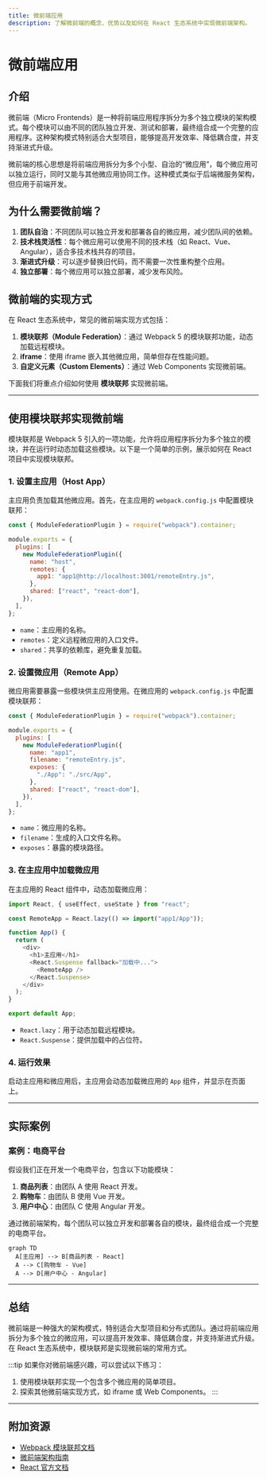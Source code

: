 ```yaml
---
title: 微前端应用
description: 了解微前端的概念、优势以及如何在 React 生态系统中实现微前端架构。
---
```


# 微前端应用

## 介绍

微前端（Micro Frontends）是一种将前端应用程序拆分为多个独立模块的架构模式。每个模块可以由不同的团队独立开发、测试和部署，最终组合成一个完整的应用程序。这种架构模式特别适合大型项目，能够提高开发效率、降低耦合度，并支持渐进式升级。

微前端的核心思想是将前端应用拆分为多个小型、自治的“微应用”，每个微应用可以独立运行，同时又能与其他微应用协同工作。这种模式类似于后端微服务架构，但应用于前端开发。

## 为什么需要微前端？

1. **团队自治**：不同团队可以独立开发和部署各自的微应用，减少团队间的依赖。
2. **技术栈灵活性**：每个微应用可以使用不同的技术栈（如 React、Vue、Angular），适合多技术栈共存的项目。
3. **渐进式升级**：可以逐步替换旧代码，而不需要一次性重构整个应用。
4. **独立部署**：每个微应用可以独立部署，减少发布风险。

## 微前端的实现方式

在 React 生态系统中，常见的微前端实现方式包括：

1. **模块联邦（Module Federation）**：通过 Webpack 5 的模块联邦功能，动态加载远程模块。
2. **iframe**：使用 iframe 嵌入其他微应用，简单但存在性能问题。
3. **自定义元素（Custom Elements）**：通过 Web Components 实现微前端。

下面我们将重点介绍如何使用 **模块联邦** 实现微前端。

---

## 使用模块联邦实现微前端

模块联邦是 Webpack 5 引入的一项功能，允许将应用程序拆分为多个独立的模块，并在运行时动态加载这些模块。以下是一个简单的示例，展示如何在 React 项目中实现模块联邦。

### 1. 设置主应用（Host App）

主应用负责加载其他微应用。首先，在主应用的 `webpack.config.js` 中配置模块联邦：

```javascript
const { ModuleFederationPlugin } = require("webpack").container;

module.exports = {
  plugins: [
    new ModuleFederationPlugin({
      name: "host",
      remotes: {
        app1: "app1@http://localhost:3001/remoteEntry.js",
      },
      shared: ["react", "react-dom"],
    }),
  ],
};
```

- `name`：主应用的名称。
- `remotes`：定义远程微应用的入口文件。
- `shared`：共享的依赖库，避免重复加载。

### 2. 设置微应用（Remote App）

微应用需要暴露一些模块供主应用使用。在微应用的 `webpack.config.js` 中配置模块联邦：

```javascript
const { ModuleFederationPlugin } = require("webpack").container;

module.exports = {
  plugins: [
    new ModuleFederationPlugin({
      name: "app1",
      filename: "remoteEntry.js",
      exposes: {
        "./App": "./src/App",
      },
      shared: ["react", "react-dom"],
    }),
  ],
};
```

- `name`：微应用的名称。
- `filename`：生成的入口文件名称。
- `exposes`：暴露的模块路径。

### 3. 在主应用中加载微应用

在主应用的 React 组件中，动态加载微应用：

```javascript
import React, { useEffect, useState } from "react";

const RemoteApp = React.lazy(() => import("app1/App"));

function App() {
  return (
    <div>
      <h1>主应用</h1>
      <React.Suspense fallback="加载中...">
        <RemoteApp />
      </React.Suspense>
    </div>
  );
}

export default App;
```

- `React.lazy`：用于动态加载远程模块。
- `React.Suspense`：提供加载中的占位符。

### 4. 运行效果

启动主应用和微应用后，主应用会动态加载微应用的 `App` 组件，并显示在页面上。

---

## 实际案例

### 案例：电商平台

假设我们正在开发一个电商平台，包含以下功能模块：

1. **商品列表**：由团队 A 使用 React 开发。
2. **购物车**：由团队 B 使用 Vue 开发。
3. **用户中心**：由团队 C 使用 Angular 开发。

通过微前端架构，每个团队可以独立开发和部署各自的模块，最终组合成一个完整的电商平台。

```mermaid
graph TD
  A[主应用] --> B[商品列表 - React]
  A --> C[购物车 - Vue]
  A --> D[用户中心 - Angular]
```

---

## 总结

微前端是一种强大的架构模式，特别适合大型项目和分布式团队。通过将前端应用拆分为多个独立的微应用，可以提高开发效率、降低耦合度，并支持渐进式升级。在 React 生态系统中，模块联邦是实现微前端的常用方式。

:::tip
如果你对微前端感兴趣，可以尝试以下练习：
1. 使用模块联邦实现一个包含多个微应用的简单项目。
2. 探索其他微前端实现方式，如 iframe 或 Web Components。
:::

---

## 附加资源

- [Webpack 模块联邦文档](https://webpack.js.org/concepts/module-federation/)
- [微前端架构指南](https://micro-frontends.org/)
- [React 官方文档](https://reactjs.org/)